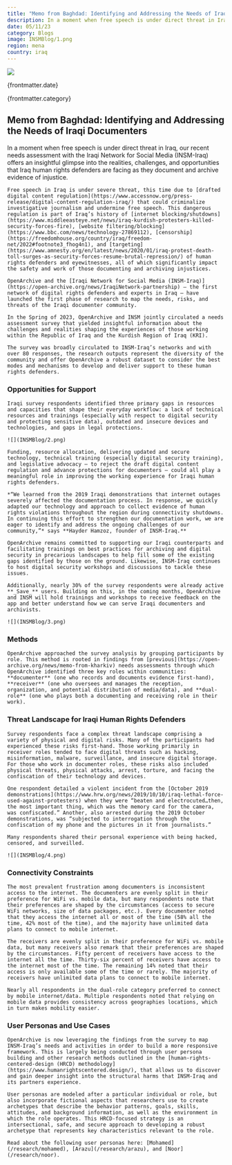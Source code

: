 ```yaml
---
title: "Memo from Baghdad: Identifying and Addressing the Needs of Iraqi Documenters"
description: In a moment when free speech is under direct threat in Iraq, our recent needs assessment with the Iraqi Network for Social Media (INSM-Iraq) offers an insightful glimpse into the realities, challenges, and opportunities that Iraq human rights defenders are facing as they document and archive evidence of injustice.
date: 05/11/23
category: Blogs
image: INSMBlog/1.png
region: mena
country: iraq
---
```



<ArticleHeaderSection>

![](INSMBlog/1.png)

{frontmatter.date}

{frontmatter.category}

## Memo from Baghdad: Identifying and Addressing the Needs of Iraqi Documenters

In a moment when free speech is under direct threat in Iraq, our recent needs assessment with the Iraqi Network for Social Media (INSM-Iraq) offers an insightful glimpse into the realities, challenges, and opportunities that Iraq human rights defenders are facing as they document and archive evidence of injustice.

</ArticleHeaderSection>
<ContentSection>

    Free speech in Iraq is under severe threat, this time due to [drafted digital content regulation](https://www.accessnow.org/press-release/digital-content-regulation-iraq/) that could criminalize investigative journalism and undermine free speech. This dangerous regulation is part of Iraq’s history of [internet blocking/shutdowns](https://www.middleeasteye.net/news/iraq-kurdish-protesters-killed-security-forces-fire), [website filtering/blocking](https://www.bbc.com/news/technology-27869112), [censorship](https://freedomhouse.org/country/iraq/freedom-net/2022#footnote3_fhog4n1), and [targeting](https://www.amnesty.org/en/latest/news/2020/01/iraq-protest-death-toll-surges-as-security-forces-resume-brutal-repression/) of human rights defenders and eyewitnesses, all of which significantly impact the safety and work of those documenting and archiving injustices.

    OpenArchive and the [Iraqi Network for Social Media (INSM-Iraq)](https://open-archive.org/news/IraqiNetwork-partnership) – the first network of digital rights defenders and experts in Iraq – have launched the first phase of research to map the needs, risks, and threats of the Iraqi documenter community.

    In the Spring of 2023, OpenArchive and INSM jointly circulated a needs assessment survey that yielded insightful information about the challenges and realities shaping the experiences of those working within the Republic of Iraq and the Kurdish Region of Iraq (KRI).

    The survey was broadly circulated to INSM-Iraq’s networks and with over 80 responses, the research outputs represent the diversity of the community and offer OpenArchive a robust dataset to consider the best modes and mechanisms to develop and deliver support to these human rights defenders.

### Opportunities for Support

    Iraqi survey respondents identified three primary gaps in resources and capacities that shape their everyday workflow: a lack of technical resources and trainings (especially with respect to digital security and protecting sensitive data), outdated and insecure devices and technologies, and gaps in legal protections.

    ![](INSMBlog/2.png)

    Funding, resource allocation, delivering updated and secure technology, technical training (especially digital security training), and legislative advocacy – to reject the draft digital content regulation and advance protections for documenters – could all play a meaningful role in improving the working experience for Iraqi human rights defenders.

    *“We learned from the 2019 Iraqi demonstrations that internet outages severely affected the documentation process. In response, we quickly adapted our technology and approach to collect evidence of human rights violations throughout the region during connectivity shutdowns. In continuing this effort to strengthen our documentation work, we are eager to identify and address the ongoing challenges of our community,”* says **Hayder Hamzoz, founder of INSM-Iraq.**

    OpenArchive remains committed to supporting our Iraqi counterparts and facilitating trainings on best practices for archiving and digital security in precarious landscapes to help fill some of the existing gaps identified by those on the ground. Likewise, INSM-Iraq continues to host digital security workshops and discussions to tackle these issues.

    Additionally, nearly 30% of the survey respondents were already active **_Save_** users. Building on this, in the coming months, OpenArchive and INSM will hold trainings and workshops to receive feedback on the app and better understand how we can serve Iraqi documenters and archivists.

    ![](INSMBlog/3.png)

### Methods

    OpenArchive approached the survey analysis by grouping participants by role. This method is rooted in findings from [previous](https://open-archive.org/news/memo-from-kharkiv) needs assessments through which OpenArchive identified three key roles within communities: **documenter** (one who records and documents evidence first-hand), **receiver** (one who oversees and manages the reception, organization, and potential distribution of media/data), and **dual-role** (one who plays both a documenting and receiving role in their work).

### Threat Landscape for Iraqi Human Rights Defenders

    Survey respondents face a complex threat landscape comprising a variety of physical and digital risks. Many of the participants had experienced these risks first-hand. Those working primarily in receiver roles tended to face digital threats such as hacking, misinformation, malware, surveillance, and insecure digital storage. For those who work in documenter roles, these risks also included physical threats, physical attacks, arrest, torture, and facing the confiscation of their technology and devices.

    One respondent detailed a violent incident from the [October 2019 demonstrations](https://www.hrw.org/news/2019/10/10/iraq-lethal-force-used-against-protesters) when they were “beaten and electrocuted…then, the most important thing, which was the memory card for the camera, was confiscated.” Another, also arrested during the 2019 October demonstrations, was “subjected to interrogation through the confiscation of my phone and the pictures in it from journalists.”

    Many respondents shared their personal experience with being hacked, censored, and surveilled.

    ![](INSMBlog/4.png)

### Connectivity Constraints

    The most prevalent frustration among documenters is inconsistent access to the internet. The documenters are evenly split in their preference for WiFi vs. mobile data, but many respondents note that their preferences are shaped by the circumstances (access to secure WiFi networks, size of data packages, etc.). Every documenter noted that they access the internet all or most of the time (58% all the time, 42% most of the time), and the majority have unlimited data plans to connect to mobile internet.

    The receivers are evenly split in their preference for WiFi vs. mobile data, but many receivers also remark that their preferences are shaped by the circumstances. Fifty percent of receivers have access to the internet all the time. Thirty-six percent of receivers have access to the internet most of the time. The remaining 14% noted that their access is only available some of the time or rarely. The majority of receivers have unlimited data plans to connect to mobile internet.

    Nearly all respondents in the dual-role category preferred to connect by mobile internet/data. Multiple respondents noted that relying on mobile data provides consistency across geographies locations, which in turn makes mobility easier.

### User Personas and Use Cases

    OpenArchive is now leveraging the findings from the survey to map INSM-Iraq’s needs and activities in order to build a more responsive framework. This is largely being conducted through user persona building and other research methods outlined in the [human-rights-centered-design (HRCD) methodology](https://www.humanrightscentered.design/), that allows us to discover and gain deeper insight into the structural harms that INSM-Iraq and its partners experience.

    User personas are modeled after a particular individual or role, but also incorporate fictional aspects that researchers use to create archetypes that describe the behavior patterns, goals, skills, attitudes, and background information, as well as the environment in which the role operates. This HRCD-focused strategy is an intersectional, safe, and secure approach to developing a robust archetype that represents key characteristics relevant to the role.

    Read about the following user personas here: [Mohamed](/research/mohamed), [Arazu](/research/arazu), and [Noor](/research/noor).

</ContentSection>
